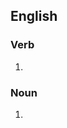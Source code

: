 ==English==

===Verb===
{{head|en|verb form}}

# {{en-third-person singular of|endorse}}

===Noun===
{{head|en|noun form}}

# {{plural of|en|endorse}}